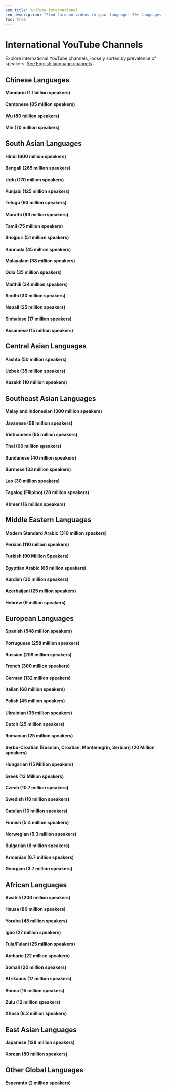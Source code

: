 ```yaml
---
seo_title: YouTube International
seo_description: "Find Cardano videos in your language! 50+ languages — Mandarin, Hindi, Vietnamese, Thai, Arabic, Spanish, Portuguese, French, Japanese & more."
toc: true
---
```



# International YouTube Channels

Explore international YouTube channels, loosely sorted by prevalence of speakers. [See English language channels](./youtube).

## Chinese Languages

#### Mandarin (1.1 billion speakers)

<DefaultDataTable projects={builders} filterBy="mandarin_lang_youtube" />

#### Cantonese (85 million speakers)

<DefaultDataTable projects={builders} filterBy="yue_lang_youtube" />

#### Wu (80 million speakers)

<DefaultDataTable projects={builders} filterBy="wu_lang_youtube" />

#### Min (70 million speakers)

<DefaultDataTable projects={builders} filterBy="min_lang_youtube" />

## South Asian Languages

#### Hindi (600 million speakers)

<DefaultDataTable projects={builders} filterBy="hindi_lang_youtube" />

#### Bengali (265 million speakers)

<DefaultDataTable projects={builders} filterBy="bengali_lang_youtube" />

#### Urdu (170 million speakers)

<DefaultDataTable projects={builders} filterBy="urdu_lang_youtube" />

#### Punjabi (125 million speakers)

<DefaultDataTable projects={builders} filterBy="punjabi_lang_youtube" />

#### Telugu (93 million speakers)

<DefaultDataTable projects={builders} filterBy="telugu_lang_youtube" />

#### Marathi (83 million speakers)

<DefaultDataTable projects={builders} filterBy="marathi_lang_youtube" />

#### Tamil (75 million speakers)

<DefaultDataTable projects={builders} filterBy="tamil_lang_youtube" />

#### Bhojpuri (51 million speakers)

<DefaultDataTable projects={builders} filterBy="bhojpuri_lang_youtube" />

#### Kannada (45 million speakers)

<DefaultDataTable projects={builders} filterBy="kannada_lang_youtube" />

#### Malayalam (38 million speakers)

<DefaultDataTable projects={builders} filterBy="malayalam_lang_youtube" />

#### Odia (35 million speakers)

<DefaultDataTable projects={builders} filterBy="odia_lang_youtube" />

#### Maithili (34 million speakers)

<DefaultDataTable projects={builders} filterBy="maithili_lang_youtube" />

#### Sindhi (30 million speakers)

<DefaultDataTable projects={builders} filterBy="sindhi_lang_youtube" />

#### Nepali (25 million speakers)

<DefaultDataTable projects={builders} filterBy="nepali_lang_youtube" />

#### Sinhalese (17 million speakers)

<DefaultDataTable projects={builders} filterBy="sinhalese_lang_youtube" />

#### Assamese (15 million speakers)

<DefaultDataTable projects={builders} filterBy="assamese_lang_youtube" />

## Central Asian Languages

#### Pashto (50 million speakers)

<DefaultDataTable projects={builders} filterBy="pashto_lang_youtube" />

#### Uzbek (35 million speakers)

<DefaultDataTable projects={builders} filterBy="uzbek_lang_youtube" />

#### Kazakh (10 million speakers)

<DefaultDataTable projects={builders} filterBy="kazakh_lang_youtube" />

## Southeast Asian Languages

#### Malay and Indonesian (300 million speakers)

<DefaultDataTable projects={builders} filterBy="malay_lang_youtube" />

#### Javanese (98 million speakers)

<DefaultDataTable projects={builders} filterBy="javanese_lang_youtube" />

#### Vietnamese (85 million speakers)

<DefaultDataTable projects={builders} filterBy="vietnamese_lang_youtube" />

#### Thai (60 million speakers)

<DefaultDataTable projects={builders} filterBy="thai_lang_youtube" />

#### Sundanese (40 million speakers)

<DefaultDataTable projects={builders} filterBy="sundanese_lang_youtube" />

#### Burmese (33 million speakers)

<DefaultDataTable projects={builders} filterBy="burmese_lang_youtube" />

#### Lao (30 million speakers)

<DefaultDataTable projects={builders} filterBy="lao_lang_youtube" />

#### Tagalog (Filipino) (28 million speakers)

<DefaultDataTable projects={builders} filterBy="tagalog_lang_youtube" />

#### Khmer (16 million speakers)

<DefaultDataTable projects={builders} filterBy="khmer_lang_youtube" />

## Middle Eastern Languages

#### Modern Standard Arabic (310 million speakers)

<DefaultDataTable projects={builders} filterBy="standard_arabic_lang_youtube" />

#### Persian (110 million speakers)

<DefaultDataTable projects={builders} filterBy="persian_lang_youtube" />

#### Turkish (90 Million Speakers)

<DefaultDataTable projects={builders} filterBy="turkish_lang_youtube" />

#### Egyptian Arabic (65 million speakers)

<DefaultDataTable projects={builders} filterBy="egyptian_arabic_lang_youtube" />

#### Kurdish (30 million speakers)

<DefaultDataTable projects={builders} filterBy="kurdish_lang_youtube" />

#### Azerbaijani (25 million speakers)

<DefaultDataTable projects={builders} filterBy="azerbaijani_lang_youtube" />

#### Hebrew (9 million speakers)

<DefaultDataTable projects={builders} filterBy="hebrew_lang_youtube" />

## European Languages

#### Spanish (548 million speakers)

<DefaultDataTable projects={builders} filterBy="spanish_lang_youtube" />

#### Portuguese (258 million speakers)

<DefaultDataTable projects={builders} filterBy="portuguese_lang_youtube" />

#### Russian (258 million speakers)

<DefaultDataTable projects={builders} filterBy="russian_lang_youtube" />

#### French (300 million speakers)

<DefaultDataTable projects={builders} filterBy="french_lang_youtube" />

#### German (132 million speakers)

<DefaultDataTable projects={builders} filterBy="german_lang_youtube" />

#### Italian (68 million speakers)

<DefaultDataTable projects={builders} filterBy="italian_lang_youtube" />

#### Polish (45 million speakers)

<DefaultDataTable projects={builders} filterBy="polish_lang_youtube" />

#### Ukrainian (35 million speakers)

<DefaultDataTable projects={builders} filterBy="ukrainian_lang_youtube" />

#### Dutch (25 million speakers)

<DefaultDataTable projects={builders} filterBy="dutch_lang_youtube" />

#### Romanian (25 million speakers)

<DefaultDataTable projects={builders} filterBy="romanian_lang_youtube" />

#### Serbo-Croatian (Bosnian, Croatian, Montenegrin, Serbian) (20 Million speakers)

<DefaultDataTable projects={builders} filterBy="serbian_lang_youtube" />

#### Hungarian (15 Million speakers)

<DefaultDataTable projects={builders} filterBy="hungarian_lang_youtube" />

#### Greek (13 Million speakers)

<DefaultDataTable projects={builders} filterBy="greek_lang_youtube" />

#### Czech (10.7 million speakers)

<DefaultDataTable projects={builders} filterBy="czech_lang_youtube" />

#### Swedish (10 million speakers)

<DefaultDataTable projects={builders} filterBy="swedish_lang_youtube" />

#### Catalan (10 million speakers)

<DefaultDataTable projects={builders} filterBy="catalan_lang_youtube" />

#### Finnish (5.4 million speakers)

<DefaultDataTable projects={builders} filterBy="finnish_lang_youtube" />

#### Norwegian (5.3 million speakers)

<DefaultDataTable projects={builders} filterBy="norwegian_lang_youtube" />

#### Bulgarian (8 million speakers)

<DefaultDataTable projects={builders} filterBy="bulgarian_lang_youtube" />

#### Armenian (6.7 million speakers)

<DefaultDataTable projects={builders} filterBy="armenian_lang_youtube" />

#### Georgian (3.7 million speakers)

<DefaultDataTable projects={builders} filterBy="georgian_lang_youtube" />

## African Languages

#### Swahili (200 million speakers)

<DefaultDataTable projects={builders} filterBy="swahili_lang_youtube" />

#### Hausa (80 million speakers)

<DefaultDataTable projects={builders} filterBy="hausa_lang_youtube" />

#### Yoruba (45 million speakers)

<DefaultDataTable projects={builders} filterBy="yoruba_lang_youtube" />

#### Igbo (27 million speakers)

<DefaultDataTable projects={builders} filterBy="igbo_lang_youtube" />

#### Fula/Fulani (25 million speakers)

<DefaultDataTable projects={builders} filterBy="fula_lang_youtube" />

#### Amharic (22 million speakers)

<DefaultDataTable projects={builders} filterBy="amharic_lang_youtube" />

#### Somali (20 million speakers)

<DefaultDataTable projects={builders} filterBy="somali_lang_youtube" />

#### Afrikaans (17 million speakers)

<DefaultDataTable projects={builders} filterBy="afrikaans_lang_youtube" />

#### Shona (15 million speakers)

<DefaultDataTable projects={builders} filterBy="shona_lang_youtube" />

#### Zulu (12 million speakers)

<DefaultDataTable projects={builders} filterBy="zulu_lang_youtube" />

#### Xhosa (8.2 million speakers)

<DefaultDataTable projects={builders} filterBy="xhosa_lang_youtube" />

## East Asian Languages

#### Japanese (128 million speakers)

<DefaultDataTable projects={builders} filterBy="japanese_lang_youtube" />

#### Korean (80 million speakers)

<DefaultDataTable projects={builders} filterBy="korean_lang_youtube" />

## Other Global Languages

#### Esperanto (2 million speakers)

<DefaultDataTable projects={builders} filterBy="esperanto_lang_youtube" />
